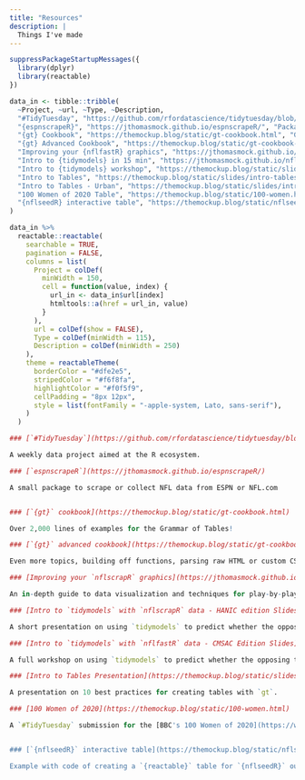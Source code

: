 ```yaml
---
title: "Resources"
description: |
  Things I've made
---
```


```r
suppressPackageStartupMessages({
  library(dplyr)
  library(reactable)
})

data_in <- tibble::tribble(
  ~Project, ~url, ~Type, ~Description,
  "#TidyTuesday", "https://github.com/rfordatascience/tidytuesday/blob/master/README.md", "Event", "A weekly data project aimed at the R ecosystem",
  "{espnscrapeR}", "https://jthomasmock.github.io/espnscrapeR/", "Package", "A small package to scrape or collect NFL data from ESPN or NFL.com",
  "{gt} Cookbook", "https://themockup.blog/static/gt-cookbook.html", "Guide", "Over 2,000 lines of examples for the Grammar of Tables!",
  "{gt} Advanced Cookbook", "https://themockup.blog/static/gt-cookbook-advanced.html", "Guide", "Even more {gt}, building off functions, parsing raw HTML or custom CSS!",
  "Improving your {nflfastR} graphics", "https://jthomasmock.github.io/nfl_plotting_cookbook/", "Guide", "An in-depth guide to data visualization and techniques for play-by-play data",
  "Intro to {tidymodels} in 15 min", "https://jthomasmock.github.io/nfl_hanic/", "Presentation", "A short presentation on using `tidymodels` to predict whether the opposing team will run or pass",
  "Intro to {tidymodels} workshop", "https://themockup.blog/static/slides/nfl-tidymodels.html", "Presentation", "A full workshop on using `tidymodels` to predict whether the opposing team will run or pass",
  "Intro to Tables", "https://themockup.blog/static/slides/intro-tables.html", "Presentation", "A presentation on 10 best practices for creating tables with {gt}",
  "Intro to Tables - Urban", "https://themockup.blog/static/slides/intro-tables-urban.html", "Presentation", "A presentation on basic and advanced {gt}",
  "100 Women of 2020 Table", "https://themockup.blog/static/100-women.html", "Example", "A #TidyTuesday submission for the BBC's 100 Women of 2020 dataset",
  "{nflseedR} interactive table", "https://themockup.blog/static/nflseedr-reactable", "Example", "Example with code of creating a {reactable} table for {nflseedR} output"
) 

data_in %>%
  reactable::reactable(
    searchable = TRUE,
    pagination = FALSE,
    columns = list(
      Project = colDef(
        minWidth = 150,
        cell = function(value, index) {
          url_in <- data_in$url[index]
          htmltools::a(href = url_in, value)
        }
      ),
      url = colDef(show = FALSE),
      Type = colDef(minWidth = 115),
      Description = colDef(minWidth = 250)
    ),
    theme = reactableTheme(
      borderColor = "#dfe2e5",
      stripedColor = "#f6f8fa",
      highlightColor = "#f0f5f9",
      cellPadding = "8px 12px",
      style = list(fontFamily = "-apple-system, Lato, sans-serif"),
    )
  )
```

```r

### [`#TidyTuesday`](https://github.com/rfordatascience/tidytuesday/blob/master/README.md)

A weekly data project aimed at the R ecosystem.

### [`espnscrapeR`](https://jthomasmock.github.io/espnscrapeR/)

A small package to scrape or collect NFL data from ESPN or NFL.com


### [`{gt}` cookbook](https://themockup.blog/static/gt-cookbook.html)

Over 2,000 lines of examples for the Grammar of Tables!

### [`{gt}` advanced cookbook](https://themockup.blog/static/gt-cookbook-advanced.html)

Even more topics, building off functions, parsing raw HTML or custom CSS!

### [Improving your `nflscrapR` graphics](https://jthomasmock.github.io/nfl_plotting_cookbook/#how_to_improve_your_nflscrapr_graphics)

An in-depth guide to data visualization and techniques for play-by-play data.

### [Intro to `tidymodels` with `nflscrapR` data - HANIC edition Slides](https://jthomasmock.github.io/nfl_hanic/)

A short presentation on using `tidymodels` to predict whether the opposing team will run or pass. Reminder: all models are bad - some are useful.

### [Intro to `tidymodels` with `nflfastR` data - CMSAC Edition Slides](https://themockup.blog/static/slides/nfl-tidymodels.html)

A full workshop on using `tidymodels` to predict whether the opposing team will run or pass.

### [Intro to Tables Presentation](https://themockup.blog/static/slides/intro-tables.html)

A presentation on 10 best practices for creating tables with `gt`.

### [100 Women of 2020](https://themockup.blog/static/100-women.html)

A `#TidyTuesday` submission for the [BBC's 100 Women of 2020](https://www.bbc.com/news/world-55042935) [dataset](https://github.com/rfordatascience/tidytuesday/blob/master/data/2020/2020-12-08/readme.md).


### [`{nflseedR}` interactive table](https://themockup.blog/static/nflseedr-reactable)

Example with code of creating a `{reactable}` table for `{nflseedR}` output

```

